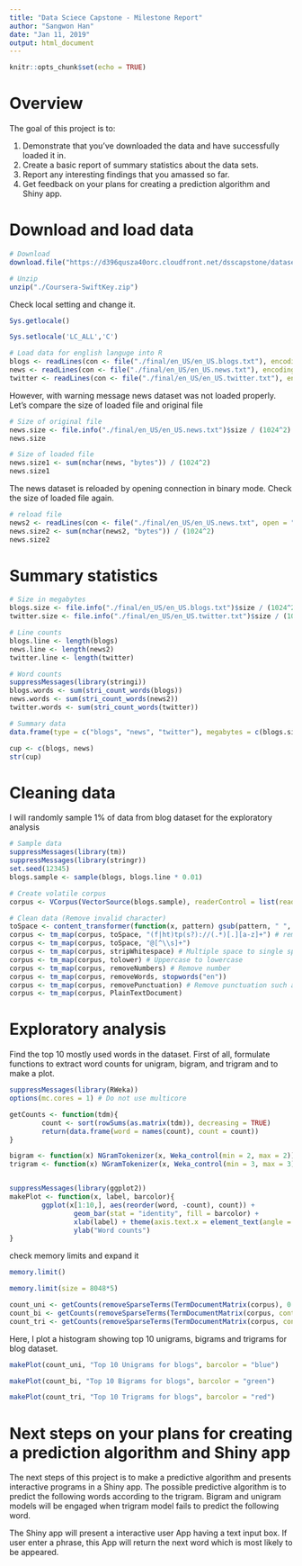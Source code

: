 ---
title: "Data Sciece Capstone - Milestone Report"
author: "Sangwon Han"
date: "Jan 11, 2019"
output: html_document
---

```{r setup, include=FALSE}
knitr::opts_chunk$set(echo = TRUE)
```

# Overview

The goal of this project is to: 

1. Demonstrate that you've downloaded the data and have successfully loaded it in.
2. Create a basic report of summary statistics about the data sets.
3. Report any interesting findings that you amassed so far.
4. Get feedback on your plans for creating a prediction algorithm and Shiny app.


# Download and load data
```{r, cache = TRUE}
# Download 
download.file("https://d396qusza40orc.cloudfront.net/dsscapstone/dataset/Coursera-SwiftKey.zip", destfile ="Coursera-SwiftKey.zip")
```

```{r, cache = TRUE}
# Unzip
unzip("./Coursera-SwiftKey.zip")
```

Check local setting and change it.
```{r, cache = TRUE}
Sys.getlocale()
```

```{r, cache = TRUE}
Sys.setlocale('LC_ALL','C')
```

```{r, cache = TRUE}
# Load data for english languge into R
blogs <- readLines(con <- file("./final/en_US/en_US.blogs.txt"), encoding = "UTF-8", skipNul = TRUE)
news <- readLines(con <- file("./final/en_US/en_US.news.txt"), encoding = "UTF-8", skipNul = TRUE)
twitter <- readLines(con <- file("./final/en_US/en_US.twitter.txt"), encoding = "UTF-8", skipNul = TRUE)
```

However, with warning message news dataset was not loaded properly. Let's compare the size of loaded file and original file
```{r, cache = TRUE}
# Size of original file
news.size <- file.info("./final/en_US/en_US.news.txt")$size / (1024^2)
news.size
```

```{r, cache = TRUE}
# Size of loaded file
news.size1 <- sum(nchar(news, "bytes")) / (1024^2)
news.size1
```

The news dataset is reloaded by opening connection in binary mode. Check the size of loaded file again.
```{r, cache = TRUE}
# reload file
news2 <- readLines(con <- file("./final/en_US/en_US.news.txt", open = "rb"), encoding = "UTF-8", skipNul = TRUE)
news.size2 <- sum(nchar(news2, "bytes")) / (1024^2)
news.size2
```

# Summary statistics

```{r, cache = TRUE}
# Size in megabytes
blogs.size <- file.info("./final/en_US/en_US.blogs.txt")$size / (1024^2)
twitter.size <- file.info("./final/en_US/en_US.twitter.txt")$size / (1024^2)
```

```{r, cache = TRUE}
# Line counts
blogs.line <- length(blogs)
news.line <- length(news2)
twitter.line <- length(twitter)
```

```{r, cache = TRUE}
# Word counts
suppressMessages(library(stringi))
blogs.words <- sum(stri_count_words(blogs))
news.words <- sum(stri_count_words(news2))
twitter.words <- sum(stri_count_words(twitter))
```

```{r, cache = TRUE}
# Summary data
data.frame(type = c("blogs", "news", "twitter"), megabytes = c(blogs.size, news.size, twitter.size), lines = c(blogs.line, news.line, twitter.line), words = c(blogs.words, news.words, twitter.words))
```

```{r, cache = TRUE}
cup <- c(blogs, news)
str(cup)
```


# Cleaning data

I will randomly sample 1% of data from blog dataset for the exploratory analysis
```{r, cache = TRUE}
# Sample data
suppressMessages(library(tm))
suppressMessages(library(stringr))
set.seed(12345)
blogs.sample <- sample(blogs, blogs.line * 0.01)

# Create volatile corpus 
corpus <- VCorpus(VectorSource(blogs.sample), readerControl = list(reader = readPlain, language = "en"))

# Clean data (Remove invalid character)
toSpace <- content_transformer(function(x, pattern) gsub(pattern, " ", x))
corpus <- tm_map(corpus, toSpace, "(f|ht)tp(s?)://(.*)[.][a-z]+") # remove URL
corpus <- tm_map(corpus, toSpace, "@[^\\s]+")
corpus <- tm_map(corpus, stripWhitespace) # Multiple space to single space
corpus <- tm_map(corpus, tolower) # Uppercase to lowercase
corpus <- tm_map(corpus, removeNumbers) # Remove number
corpus <- tm_map(corpus, removeWords, stopwords("en"))
corpus <- tm_map(corpus, removePunctuation) # Remove punctuation such as .,;:
corpus <- tm_map(corpus, PlainTextDocument)
```


# Exploratory analysis

Find the top 10 mostly used words in the dataset.
First of all, formulate functions to extract word counts for unigram, bigram, and trigram and to make a plot.

```{r, cache = TRUE}
suppressMessages(library(RWeka))
options(mc.cores = 1) # Do not use multicore

getCounts <- function(tdm){
        count <- sort(rowSums(as.matrix(tdm)), decreasing = TRUE)
        return(data.frame(word = names(count), count = count))
}

bigram <- function(x) NGramTokenizer(x, Weka_control(min = 2, max = 2))
trigram <- function(x) NGramTokenizer(x, Weka_control(min = 3, max = 3))


suppressMessages(library(ggplot2))
makePlot <- function(x, label, barcolor){
        ggplot(x[1:10,], aes(reorder(word, -count), count)) + 
                geom_bar(stat = "identity", fill = barcolor) +
                xlab(label) + theme(axis.text.x = element_text(angle = 45, hjust = 1, size = 10)) +
                ylab("Word counts")
}
```

check memory limits and expand it
```{r, cache = TRUE}
memory.limit()
```
```{r, cache = TRUE}
memory.limit(size = 8048*5)
```

```{r, cache = TRUE}
count_uni <- getCounts(removeSparseTerms(TermDocumentMatrix(corpus), 0.9999))
count_bi <- getCounts(removeSparseTerms(TermDocumentMatrix(corpus, control = list(tokenize = bigram)), 0.9999))
count_tri <- getCounts(removeSparseTerms(TermDocumentMatrix(corpus, control = list(tokenize = trigram)), 0.9999))
```


Here, I plot a histogram showing top 10 unigrams, bigrams and trigrams for blog dataset.
```{r, cache = TRUE}
makePlot(count_uni, "Top 10 Unigrams for blogs", barcolor = "blue")
```

```{r, cache = TRUE}
makePlot(count_bi, "Top 10 Bigrams for blogs", barcolor = "green")
```

```{r, cache = TRUE}
makePlot(count_tri, "Top 10 Trigrams for blogs", barcolor = "red")
```


# Next steps on your plans for creating a prediction algorithm and Shiny app

The next steps of this project is to make a predictive algorithm and presents interactive programs in a Shiny app.
The possible predictive algorithm is to predict the following words according to the trigram. Bigram and unigram models will be engaged when trigram model fails to predict the following word.

The Shiny app will present a interactive user App having a text input box. If user enter a phrase, this App will return the next word which is most likely to be appeared. 
